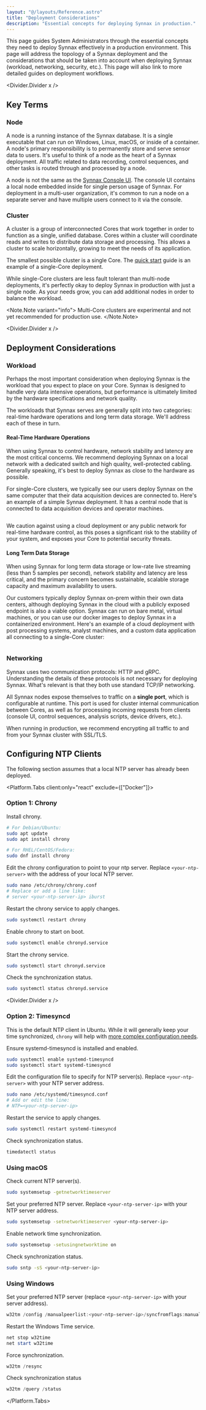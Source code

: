 ```yaml
---
layout: "@/layouts/Reference.astro"
title: "Deployment Considerations"
description: "Essential concepts for deploying Synnax in production."
---
```



This page guides System Administrators through the essential concepts they need to
deploy Synnax effectively in a production environment. This page will address the
topology of a Synnax deployment and the considerations that should be taken into account
when deploying Synnax (workload, networking, security, etc.). This page will also link
to more detailed guides on deployment workflows.

<Divider.Divider x />

## Key Terms

### Node

A node is a running instance of the Synnax database. It is a single executable that can
run on Windows, Linux, macOS, or inside of a container. A node's primary responsibility
is to permanently store and serve sensor data to users. It's useful to think of a node
as the heart of a Synnax deployment. All traffic related to data recording, control
sequences, and other tasks is routed through and processed by a node.

A node is not the same as the [Synnax Console UI](/reference/console/get-started). The
console UI contains a local node embedded inside for single person usage of Synnax. For
deployment in a multi-user organization, it's common to run a node on a separate server
and have multiple users connect to it via the console.

### Cluster

A cluster is a group of interconnected Cores that work together in order to function as
a single, unified database. Cores within a cluster will coordinate reads and writes to
distribute data storage and processing. This allows a cluster to scale horizontally,
growing to meet the needs of its application.

The smallest possible cluster is a single Core. The
[quick start](/reference/core/quick-start) guide is an example of a single-Core
deployment.

While single-Core clusters are less fault tolerant than multi-node deployments, it's
perfectly okay to deploy Synnax in production with just a single node. As your needs
grow, you can add additional nodes in order to balance the workload.

<Note.Note variant="info">
  Multi-Core clusters are experimental and not yet recommended for production use.
</Note.Note>

<Divider.Divider x />

## Deployment Considerations

### Workload

Perhaps the most important consideration when deploying Synnax is the workload that you
expect to place on your Core. Synnax is designed to handle very data intensive
operations, but performance is ultimately limited by the hardware specifications and
network quality.

The workloads that Synnax serves are generally split into two categories: real-time
hardware operations and long term data storage. We'll address each of these in turn.

#### Real-Time Hardware Operations

When using Synnax to control hardware, network stability and latency are the most
critical concerns. We recommend deploying Synnax on a local network with a dedicated
switch and high quality, well-protected cabling. Generally speaking, it's best to deploy
Synnax as close to the hardware as possible.

For single-Core clusters, we typically see our users deploy Synnax on the same computer
that their data acquisition devices are connected to. Here's an example of a simple
Synnax deployment. It has a central node that is connected to data acquisition devices
and operator machines.

<Image
  client:only="react"
  id="guides/sys-admin/deployment-considerations/real-time-deployment"
  themed={false}
/>

We caution against using a cloud deployment or any public network for real-time hardware
control, as this poses a significant risk to the stability of your system, and exposes
your Core to potential security threats.

#### Long Term Data Storage

When using Synnax for long term data storage or low-rate live streaming (less than 5
samples per second), network stability and latency are less critical, and the primary
concern becomes sustainable, scalable storage capacity and maximum availability to
users.

Our customers typically deploy Synnax on-prem within their own data centers, although
deploying Synnax in the cloud with a publicly exposed endpoint is also a viable option.
Synnax can run on bare metal, virtual machines, or you can use our docker images to
deploy Synnax in a containerized environment. Here's an example of a cloud deployment
with post processing systems, analyst machines, and a custom data application all
connecting to a single-Core cluster:

<Image
  client:only="react"
  id="guides/sys-admin/deployment-considerations/storage-deployment"
  themed={false}
/>

### Networking

Synnax uses two communication protocols: HTTP and gRPC. Understanding the details of
these protocols is not necessary for deploying Synnax. What's relevant is that they both
use standard TCP/IP networking.

All Synnax nodes expose themselves to traffic on a **single port**, which is
configurable at runtime. This port is used for cluster internal communication between
Cores, as well as for processing incoming requests from clients (console UI, control
sequences, analysis scripts, device drivers, etc.).

When running in production, we recommend encrypting all traffic to and from your Synnax
cluster with SSL/TLS.

## Configuring NTP Clients

The following section assumes that a local NTP server has already been deployed.

<Platform.Tabs client:only="react" exclude={["Docker"]}>

<Fragment slot="Linux">

### Option 1: Chrony

Install chrony.

```bash
# For Debian/Ubuntu:
sudo apt update
sudo apt install chrony
```

```bash
# For RHEL/CentOS/Fedora:
sudo dnf install chrony
```

Edit the chrony configuration to point to your ntp server. Replace `<your-ntp-server>`
with the address of your local NTP server.

```bash
sudo nano /etc/chrony/chrony.conf
# Replace or add a line like:
# server <your-ntp-server-ip> iburst
```

Restart the chrony service to apply changes.

```bash
sudo systemctl restart chrony
```

Enable chrony to start on boot.

```bash
sudo systemctl enable chronyd.service
```

Start the chrony service.

```bash
sudo systemctl start chronyd.service
```

Check the synchronization status.

```bash
sudo systemctl status chronyd.service
```

<Divider.Divider x />

### Option 2: Timesyncd

This is the default NTP client in Ubuntu. While it will generally keep your time
synchronized, `chrony` will help with
[more complex configuration needs](https://documentation.ubuntu.com/server/explanation/networking/about-time-synchronisation/#about-timedatectl).

Ensure systemd-timesyncd is installed and enabled.

```bash
sudo systemctl enable systemd-timesyncd
sudo systemctl start systemd-timesyncd
```

Edit the configuration file to specify for NTP server(s). Replace `<your-ntp-server>`
with your NTP server address.

```bash
sudo nano /etc/systemd/timesyncd.conf
# Add or edit the line:
# NTP=<your-ntp-server-ip>
```

Restart the service to apply changes.

```bash
sudo systemctl restart systemd-timesyncd
```

Check synchronization status.

```bash
timedatectl status
```

</Fragment>

<Fragment slot="macOS">

### Using macOS

Check current NTP server(s).

```bash
sudo systemsetup -getnetworktimeserver
```

Set your preferred NTP server. Replace `<your-ntp-server-ip>` with your NTP server
address.

```bash
sudo systemsetup -setnetworktimeserver <your-ntp-server-ip>
```

Enable network time synchronization.

```bash
sudo systemsetup -setusingnetworktime on
```

Check synchronization status.

```bash
sudo sntp -sS <your-ntp-server-ip>
```

</Fragment>

<Fragment slot="Windows">

### Using Windows

Set your preferred NTP server (replace `<your-ntp-server-ip>` with your server address).

```powershell
w32tm /config /manualpeerlist:<your-ntp-server-ip>/syncfromflags:manual /reliable:yes /update
```

Restart the Windows Time service.

```powershell
net stop w32time
net start w32time
```

Force synchronization.

```powershell
w32tm /resync
```

Check synchronization status

```powershell
w32tm /query /status
```

</Fragment>

</Platform.Tabs>
